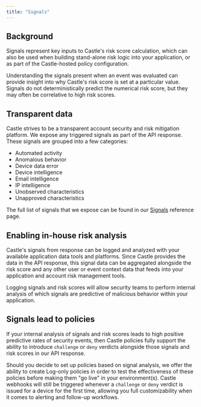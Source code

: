 ```yaml
---
title: "Signals"
---
```


## Background

Signals represent key inputs to Castle's risk score calculation, which can also be used when building stand-alone risk logic into your application, or as part of the Castle-hosted policy configuration.

Understanding the signals present when an event was evaluated can provide insight into why Castle's risk score is set at a particular value. Signals do not deterministically predict the numerical risk score, but they may often be correlative to high risk scores. 

## Transparent data

Castle strives to be a transparent account security and risk mitigation platform. We expose any triggered signals as part of the API response. These signals are grouped into a few categories:

* Automated activity
* Anomalous behavior
* Device data error
* Device intelligence
* Email intelligence
* IP intelligence
* Unobserved characteristics
* Unapproved characteristics

The full list of signals that we expose can be found in our [Signals](/docs/signals-reference) reference page.

## Enabling in-house risk analysis

Castle's signals from response can be logged and analyzed with your available application data tools and platforms. Since Castle provides the data in the API response, this signal data can be aggregated alongside the risk score and any other user or event context data that feeds into your application and account risk management tools.

Logging signals and risk scores will allow security teams to perform internal analysis of which signals are predictive of malicious behavior within your application.

## Signals lead to policies

If your internal analysis of signals and risk scores leads to high positive predictive rates of security events, then Castle policies fully support the ability to introduce `challenge` or `deny` verdicts alongside those signals and risk scores in our API response.

Should you decide to set up policies based on signal analysis, we offer the ability to create Log-only policies in order to test the effectiveness of these policies before making them "go live" in your environment(s). Castle webhooks will still be triggered whenever a `challenge` or `deny` verdict is issued for a device for the first time, allowing you full customizability when it comes to alerting and follow-up workflows.